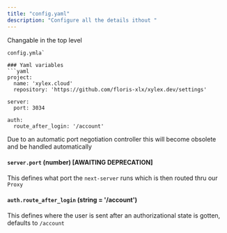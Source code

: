 ```yaml
---
title: "config.yaml"
description: "Configure all the details ithout "
---
```


Changable in the top level

````
config.ymla`

### Yaml variables
```yaml
project:
  name: 'xylex.cloud'
  repository: 'https://github.com/floris-xlx/xylex.dev/settings'

server:
  port: 3034

auth:
  route_after_login: '/account'
````



<Card title="Awaiting deprecation" icon="exclamation" horizontal>
Due to an automatic port negotiation controller this will become obsolete and be handled automatically
</Card>

#### `server.port` (number) [AWAITING DEPRECATION]
This defines what port the `next-server` runs which is then routed thru our `Proxy`                                                                                                                                                                                                                                                                                                

#### `auth.route_after_login` (string = '/account')

This defines where the user is sent after an authorizational state is gotten, defaults to `/account`

